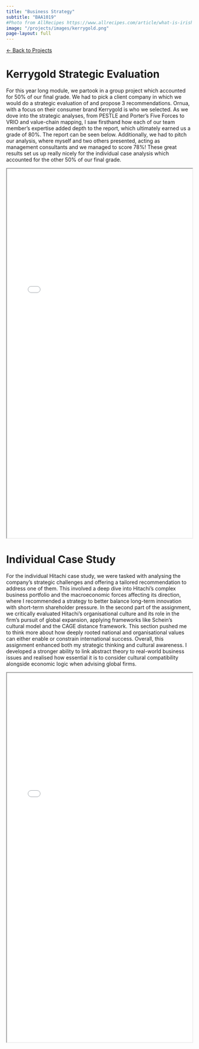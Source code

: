 ```yaml
---
title: "Business Strategy"
subtitle: "BAA1019"
#Photo from AllRecipes https://www.allrecipes.com/article/what-is-irish-butter/
image: "/projects/images/kerrygold.png"
page-layout: full
---
```

::: {.back-button}
[← Back to Projects](/projects.qmd){.back-button}
:::

# Kerrygold Strategic Evaluation
For this year long module, we partook in a group project which accounted for 50% of our final grade. We had to pick a client company in which we would do a strategic evaluation of and propose 3 recommendations. Ornua, with a focus on their consumer brand Kerrygold is who we selected. As we dove into the strategic analyses, from PESTLE and Porter's Five Forces to VRIO and value-chain mapping, I saw firsthand how each of our team member's expertise added depth to the report, which ultimately earned us a grade of 80%. The report can be seen below. Additionally, we had to pitch our analysis, where myself and two others presented, acting as management consultants and we managed to score 78%! These great results set us up really nicely for the individual case analysis which accounted for the other 50% of our final grade.

<iframe width="100%" height="1000" src=pdfs/BS14.pdf> </iframe>


# Individual Case Study
For the individual Hitachi case study, we were tasked with analysing the company’s strategic challenges and offering a tailored recommendation to address one of them. This involved a deep dive into Hitachi’s complex business portfolio and the macroeconomic forces affecting its direction, where I recommended a strategy to better balance long-term innovation with short-term shareholder pressure. In the second part of the assignment, we critically evaluated Hitachi’s organisational culture and its role in the firm’s pursuit of global expansion, applying frameworks like Schein’s cultural model and the CAGE distance framework. This section pushed me to think more about how deeply rooted national and organisational values can either enable or constrain international success. Overall, this assignment enhanced both my strategic thinking and cultural awareness. I developed a stronger ability to link abstract theory to real-world business issues and realised how essential it is to consider cultural compatibility alongside economic logic when advising global firms.

<iframe width="100%" height="1000" src=pdfs/strat_case.pdf> </iframe>